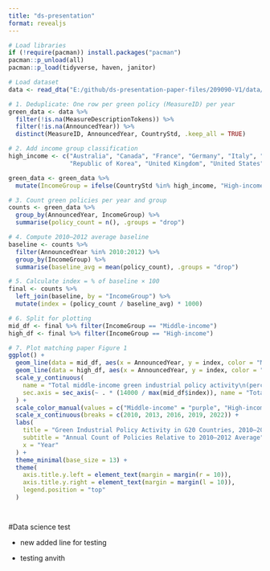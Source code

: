 ```yaml
---
title: "ds-presentation"
format: revealjs
---
```


```r
# Load libraries
if (!require(pacman)) install.packages("pacman")
pacman::p_unload(all)
pacman::p_load(tidyverse, haven, janitor)

# Load dataset
data <- read_dta("E:/github/ds-presentation-paper-files/209090-V1/data/1_raw/IP_G20.dta")

# 1. Deduplicate: One row per green policy (MeasureID) per year
green_data <- data %>%
  filter(!is.na(MeasureDescriptionTokens)) %>%
  filter(!is.na(AnnouncedYear)) %>%
  distinct(MeasureID, AnnouncedYear, CountryStd, .keep_all = TRUE)

# 2. Add income group classification
high_income <- c("Australia", "Canada", "France", "Germany", "Italy", "Japan",
                 "Republic of Korea", "United Kingdom", "United States", "European Union")

green_data <- green_data %>%
  mutate(IncomeGroup = ifelse(CountryStd %in% high_income, "High-income", "Middle-income"))

# 3. Count green policies per year and group
counts <- green_data %>%
  group_by(AnnouncedYear, IncomeGroup) %>%
  summarise(policy_count = n(), .groups = "drop")

# 4. Compute 2010–2012 average baseline
baseline <- counts %>%
  filter(AnnouncedYear %in% 2010:2012) %>%
  group_by(IncomeGroup) %>%
  summarise(baseline_avg = mean(policy_count), .groups = "drop")

# 5. Calculate index = % of baseline × 100
final <- counts %>%
  left_join(baseline, by = "IncomeGroup") %>%
  mutate(index = (policy_count / baseline_avg) * 1000)

# 6. Split for plotting
mid_df <- final %>% filter(IncomeGroup == "Middle-income")
high_df <- final %>% filter(IncomeGroup == "High-income")

# 7. Plot matching paper Figure 1
ggplot() +
  geom_line(data = mid_df, aes(x = AnnouncedYear, y = index, color = "Middle-income"), size = 1.2) +
  geom_line(data = high_df, aes(x = AnnouncedYear, y = index, color = "High-income"), size = 1.2) +
  scale_y_continuous(
    name = "Total middle-income green industrial policy activity\n(percent of 2010–2012)",
    sec.axis = sec_axis(~ . * (14000 / max(mid_df$index)), name = "Total high-income green industrial policy activity\n(percent of 2010–2012)")
  ) +
  scale_color_manual(values = c("Middle-income" = "purple", "High-income" = "skyblue"), name = NULL) +
  scale_x_continuous(breaks = c(2010, 2013, 2016, 2019, 2022)) +
  labs(
    title = "Green Industrial Policy Activity in G20 Countries, 2010–2022",
    subtitle = "Annual Count of Policies Relative to 2010–2012 Average",
    x = "Year"
  ) +
  theme_minimal(base_size = 13) +
  theme(
    axis.title.y.left = element_text(margin = margin(r = 10)),
    axis.title.y.right = element_text(margin = margin(l = 10)),
    legend.position = "top"
  )




```

#Data science test

-   new added line for testing

<!-- -->

-   testing anvith
